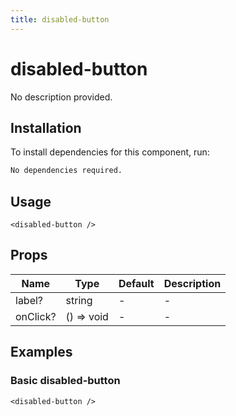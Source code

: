 ```yaml
---
title: disabled-button
---
```


# disabled-button

No description provided.

## Installation
To install dependencies for this component, run:
```bash
No dependencies required.
```

## Usage
```tsx
<disabled-button />
```

## Props
| Name      | Type     | Default | Description                 |
|-----------|----------|---------|-----------------------------|
| label? | string | - | - |
| onClick? | () => void | - | - |

## Examples

### Basic disabled-button
```tsx
<disabled-button />
```


